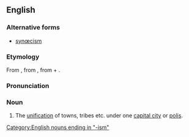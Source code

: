 ==English==
===Alternative forms===
*[[synœcism]]

===Etymology===
From {{AGr.}} {{term|συνοικισμός|sc=polytonic}}, from {{term|συνοικίζειν||to make live with, to unite under one city|sc=polytonic}}, from {{term|σύν||[[syn-]]|sc=polytonic}} + {{term|οἰκίζειν||to colonise|sc=polytonic}}.

===Pronunciation===
{{IPA|/sɪˈniːsɪzəm/}}

===Noun===
{{en-noun}}

# {{context|Ancient Greece}} The [[unification]] of towns, tribes etc. under one [[capital city]] or [[polis]].

[[Category:English nouns ending in "-ism"]]